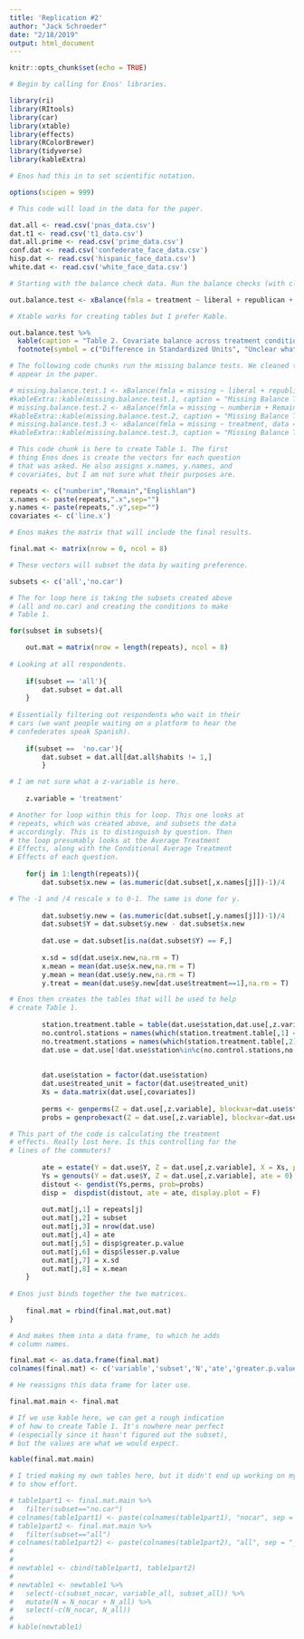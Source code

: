 ```yaml
---
title: 'Replication #2'
author: "Jack Schroeder"
date: "2/18/2019"
output: html_document
---
```


```r
knitr::opts_chunk$set(echo = TRUE)

# Begin by calling for Enos' libraries.

library(ri)
library(RItools)
library(car)
library(xtable)
library(effects)
library(RColorBrewer)
library(tidyverse)
library(kableExtra)

# Enos had this in to set scientific notation.

options(scipen = 999)  

# This code will load in the data for the paper.

dat.all <- read.csv('pnas_data.csv')
dat.t1 <- read.csv('t1_data.csv')
dat.all.prime <- read.csv('prime_data.csv')
conf.dat <- read.csv('confederate_face_data.csv')
hisp.dat <- read.csv('hispanic_face_data.csv')
white.dat <- read.csv('white_face_data.csv')

```

```r
# Starting with the balance check data. Run the balance checks (with cleaned-up code).

out.balance.test <- xBalance(fmla = treatment ~ liberal + republican + obama.disapprove + ride.everyday + voted.2010 + romney.voter + Hispanics.x + age + residency.new + hispanic.new + college + income.new + male + white, data = dat.all, report = c("std.diffs","z.scores","adj.means"), strata = factor(dat.all$station))

# Xtable works for creating tables but I prefer Kable.

out.balance.test %>% 
  kable(caption = "Table 2. Covariate balance across treatment conditions", col.names = c("Control", "Treatment", "Standard difference*", "Z-score", "^+"), digits=2) %>% 
  footnote(symbol = c("Difference in Standardized Units", "Unclear what column this actually is, but it appears in the output and not the final table"))

# The following code chunks run the missing balance tests. We cleaned them up, but they do not
# appear in the paper.

# missing.balance.test.1 <- xBalance(fmla = missing ~ liberal + republican + obama.disapprove + ride.everyday + voted.2010 + romney.voter + Hispanics + age + residency.new + hispanic.new +  gender + college + us.born + income.new + male, data = dat.t1, report = c("std.diffs","z.scores","adj.means","chisquare.test"),na.rm=T)
#kableExtra::kable(missing.balance.test.1, caption = "Missing Balance Test #1")
# missing.balance.test.2 <- xBalance(fmla = missing ~ numberim + Remain + Englishlan + liberal + republican + obama.disapprove + ride.everyday + voted.2010 + romney.voter + Hispanics + age + residency.new + hispanic.new + gender + college + us.born + income.new + male, data = dat.t1, report = c("std.diffs","z.scores","adj.means","chisquare.test"),na.rm=T)
#kableExtra::kable(missing.balance.test.2, caption = "Missing Balance Test #2")
# missing.balance.test.3 <- xBalance(fmla = missing ~ treatment, data = dat.t1, report = c("std.diffs","z.scores","adj.means","chisquare.test"),na.rm=T)
#kableExtra::kable(missing.balance.test.3, caption = "Missing Balance Test #3")
```

```r

# This code chunk is here to create Table 1. The first 
# thing Enos does is create the vectors for each question
# that was asked. He also assigns x.names, y.names, and 
# covariates, but I am not sure what their purposes are.

repeats <- c("numberim","Remain","Englishlan")
x.names <- paste(repeats,".x",sep="")
y.names <- paste(repeats,".y",sep="")
covariates <- c('line.x')

# Enos makes the matrix that will include the final results.

final.mat <- matrix(nrow = 0, ncol = 8)

# These vectors will subset the data by waiting preference.

subsets <- c('all','no.car')

# The for loop here is taking the subsets created above
# (all and no.car) and creating the conditions to make
# Table 1.

for(subset in subsets){

	out.mat = matrix(nrow = length(repeats), ncol = 8)
	
# Looking at all respondents.
	
	if(subset == 'all'){
		dat.subset = dat.all
	}
	
# Essentially filtering out respondents who wait in their
# cars (we want people waiting on a platform to hear the
# confederates speak Spanish).
	
	if(subset ==  'no.car'){
		dat.subset = dat.all[dat.all$habits != 1,]
		}

# I am not sure what a z-variable is here.
	
	z.variable = 'treatment'

# Another for loop within this for loop. This one looks at
# repeats, which was created above, and subsets the data
# accordingly. This is to distinguish by question. Then
# the loop presumably looks at the Average Treatment
# Effects, along with the Conditional Average Treatment
# Effects of each question.
	
	for(j in 1:length(repeats)){
		dat.subset$x.new = (as.numeric(dat.subset[,x.names[j]])-1)/4  

# The -1 and /4 rescale x to 0-1. The same is done for y.
		
		dat.subset$y.new = (as.numeric(dat.subset[,y.names[j]])-1)/4
		dat.subset$Y = dat.subset$y.new - dat.subset$x.new
		
		dat.use = dat.subset[is.na(dat.subset$Y) == F,]
		
		x.sd = sd(dat.use$x.new,na.rm = T)
		x.mean = mean(dat.use$x.new,na.rm = T)
		y.mean = mean(dat.use$y.new,na.rm = T)
		y.treat = mean(dat.use$y.new[dat.use$treatment==1],na.rm = T)

# Enos then creates the tables that will be used to help
# create Table 1.
		
		station.treatment.table = table(dat.use$station,dat.use[,z.variable])
		no.control.stations = names(which(station.treatment.table[,1] == 0))
		no.treatment.stations = names(which(station.treatment.table[,2] == 0))
		dat.use = dat.use[!dat.use$station%in%c(no.control.stations,no.treatment.stations),]
				
		
		dat.use$station = factor(dat.use$station)
		dat.use$treated_unit = factor(dat.use$treated_unit)
		Xs = data.matrix(dat.use[,covariates])
		
		perms <- genperms(Z = dat.use[,z.variable], blockvar=dat.use$station, clustvar=dat.use$treated_unit)
		probs = genprobexact(Z = dat.use[,z.variable], blockvar=dat.use$station, clustvar=dat.use$treated_unit)

# This part of the code is calculating the treatment
# effects. Really lost here. Is this controlling for the 
# lines of the commuters?
		
		ate = estate(Y = dat.use$Y, Z = dat.use[,z.variable], X = Xs, prob = probs)
		Ys = genouts(Y = dat.use$Y, Z = dat.use[,z.variable], ate = 0)
		distout <- gendist(Ys,perms, prob=probs)
		disp =	dispdist(distout, ate = ate, display.plot = F)
		
		out.mat[j,1] = repeats[j]
		out.mat[j,2] = subset
		out.mat[j,3] = nrow(dat.use)
		out.mat[j,4] = ate
		out.mat[j,5] = disp$greater.p.value
		out.mat[j,6] = disp$lesser.p.value
		out.mat[j,7] = x.sd
		out.mat[j,8] = x.mean
	}
	
# Enos just binds together the two matrices.
	
	final.mat = rbind(final.mat,out.mat)
}

# And makes them into a data frame, to which he adds
# column names.

final.mat <- as.data.frame(final.mat)
colnames(final.mat) <- c('variable','subset','N','ate','greater.p.value','lesser.p.value','x.sd','x.mean')

# He reassigns this data frame for later use.

final.mat.main <- final.mat

# If we use kable here, we can get a rough indication
# of how to create Table 1. It's nowhere near perfect
# (especially since it hasn't figured out the subset),
# but the values are what we would expect.

kable(final.mat.main)

# I tried making my own tables here, but it didn't end up working on my end. Leaving this here
# to show effort.

# table1part1 <- final.mat.main %>% 
#   filter(subset=="no.car")
# colnames(table1part1) <- paste(colnames(table1part1), "nocar", sep = "_")
# table1part2 <- final.mat.main %>% 
#   filter(subset=="all")
# colnames(table1part2) <- paste(colnames(table1part2), "all", sep = "_")
# 
# 
# newtable1 <- cbind(table1part1, table1part2)
# 
# newtable1 <- newtable1 %>% 
#   select(-c(subset_nocar, variable_all, subset_all)) %>% 
#   mutate(N = N_nocar + N_all) %>% 
#   select(-c(N_nocar, N_all))
# 
# kable(newtable1)

```